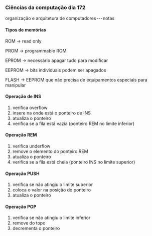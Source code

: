 




### Ciências da computação dia 172

organização e arquitetura de computadores --- notas

#### Tipos de memórias

ROM → read only

PROM → programmable ROM

EPROM → necessário apagar tudo para modificar

EEPROM → bits individuais podem ser apagados

FLASH → EEPROM que não precisa de equipamentos especiais para manipular








#### Operação de INS

1.  verifica overflow
2.  insere na onde está o ponteiro de INS
3.  atualiza o ponteiro
4.  verifica se a fila está vazia (ponteiro REM no limite inferior)

#### Operação REM

1.  verifica underflow
2.  remove o elemento do ponteiro REM
3.  atualiza o ponteiro
4.  verifica se a fila está cheia (ponteiro INS no limite superior)








#### Operação PUSH

1.  verifica se não atingiu o limite superior
2.  coloca o valor na posição do ponteiro
3.  atualiza o ponteiro

#### Operação POP

1.  verifica se não atingiu o limite inferior
2.  remove do topo
3.  decrementa o ponteiro


